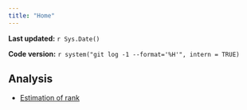 ```yaml
---
title: "Home"
---
```


**Last updated:** `r Sys.Date()`

**Code version:** `r system("git log -1 --format='%H'", intern = TRUE)`


## Analysis

*  [Estimation of rank](rankestimation.html)